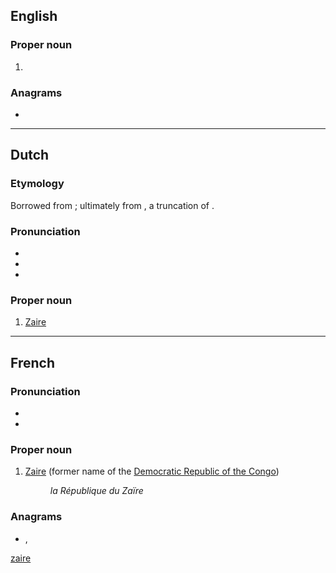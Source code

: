 {{also|zaire|Zaire|zaïre}}
==English==

===Proper noun===
{{en-proper noun}}

# {{alternative spelling of|en|Zaire}}

===Anagrams===
* {{anagrams|en|a=aeirz|Azeri|arize}}

----

==Dutch==

===Etymology===
Borrowed from {{bor|nl|fr|Zaïre}}; ultimately from {{der|nl|kg|nzere}}, a truncation of {{m|kg|[[nzadi]] [[o]] [[nzere]]|t=river swallowing rivers}}.

===Pronunciation===
* {{IPA|nl|/ˌzaːˈiː.rə/}}
* {{hyphenation|nl|Za|ire}}
* {{rhymes|nl|iːrə}}

===Proper noun===
{{nl-proper noun|n}}

# [[Zaire]] {{gloss|name of the Democratic Republic of the Congo under the Mobutu regime}}

----

==French==

===Pronunciation===
* {{fr-IPA}}
* {{audio|fr|Fr-Zaïre.ogg|Audio}}

===Proper noun===
{{fr-proper noun|m}}

# [[Zaire]] (former name of the [[Democratic Republic of the Congo]])
#: ''la République du Zaïre''

===Anagrams===
* {{l|fr|azéri}}, {{l|fr|Azéri}}

[[Category:fr:Countries|zaire]]